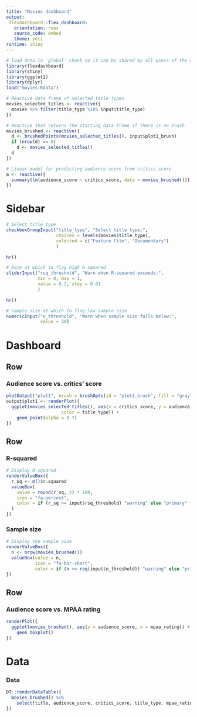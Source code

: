 ```yaml
---
title: "Movies dashboard"
output: 
 flexdashboard::flex_dashboard:
   orientation: rows
   source_code: embed
   theme: yeti
runtime: shiny
---
```


```r
# load data in 'global' chunk so it can be shared by all users of the dashboard
library(flexdashboard)
library(shiny)
library(ggplot2)
library(dplyr)
load("movies.Rdata")
```

```r
# Reactive data frame of selected title types
movies_selected_titles <- reactive({
  movies %>% filter(title_type %in% input$title_type)
})

# Reactive that returns the starting data frame if there is no brush
movies_brushed <- reactive({
  d <- brushedPoints(movies_selected_titles(), input$plot1_brush)
  if (nrow(d) == 0)
    d <- movies_selected_titles()
  d
})

# Linear model for predicting audience score from critics score
m <- reactive({
  summary(lm(audience_score ~ critics_score, data = movies_brushed()))
})
```

Sidebar {.sidebar}
=======================================================================

```r
# Select title type
checkboxGroupInput("title_type", "Select title type:",
                   choices = levels(movies$title_type),
                   selected = c("Feature Film", "Documentary")
                   )

hr()

# Rate at which to flag high R-squared
sliderInput("rsq_threshold", "Warn when R-squared exceeds:",
            min = 0, max = 1, 
            value = 0.3, step = 0.01
            )

hr()

# Sample size at which to flag low sample size
numericInput("n_threshold", "Warn when sample size falls below:",
             value = 30)
```

Dashboard {data-icon="fa-tachometer"}
=======================================================================

Row
-----------------------------------------------------------------------

### Audience score vs. critics' score

```r
plotOutput("plot1", brush = brushOpts(id = "plot1_brush", fill = "gray"))
output$plot1 <- renderPlot({
  ggplot(movies_selected_titles(), aes(x = critics_score, y = audience_score, 
                     color = title_type)) + 
    geom_point(alpha = 0.7)
})
```

Row
-----------------------------------------------------------------------

### R-squared {.value-box}

```r
# Display R-squared
renderValueBox({
  r_sq <- m()$r.squared
  valueBox(
    value = round(r_sq, 2) * 100,
    icon = "fa-percent",
    color = if (r_sq >= input$rsq_threshold) "warning" else "primary"
  )
})
```

### Sample size {.value-box}

```r
# Display the sample size
renderValueBox({
  n <- nrow(movies_brushed())
  valueBox(value = n, 
           icon = "fa-bar-chart",
           color = if (n <= req(input$n_threshold)) "warning" else "primary")
})
```

Row
-----------------------------------------------------------------------

### Audience score vs. MPAA rating

```r
renderPlot({
  ggplot(movies_brushed(), aes(y = audience_score, x = mpaa_rating)) +
    geom_boxplot()
})
```

Data {data-icon="fa-table"}
=======================================================================

### Data

```r
DT::renderDataTable({
  movies_brushed() %>%
    select(title, audience_score, critics_score, title_type, mpaa_rating)
})
```